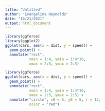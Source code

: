 ```yaml
---
title: "Untitled"
author: "Evangeline Reynolds"
date: "10/21/2021"
output: html_document
---
```


```r
library(ggforce)
library(ggplot2)
ggplot(cars, aes(x = dist, y = speed)) + 
  geom_point() + 
  annotate("rect", 
           xmin = 1:4, ymin = 1:4*10, 
           xmax = 2:5, ymax = 2:5)

library(ggforce)
ggplot(cars, aes(x = dist, y = speed)) + 
  geom_point() + 
  annotate("rect", 
           xmin = 1:4, ymin = 1:4*10, 
           xmax = 2:5, ymax = 2:5) +
  annotate("circle", x0 = 5, y0 = 5, r = 12,
           color = "red")
```

